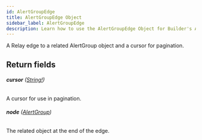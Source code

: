 ```yaml
---
id: AlertGroupEdge
title: AlertGroupEdge Object
sidebar_label: AlertGroupEdge
description: Learn how to use the AlertGroupEdge Object for Builder's API.
---
```


A Relay edge to a related AlertGroup object and a cursor for pagination.

## Return fields

###### <b>cursor</b> ([String!](/docs/composer/builder/api/schema/scalar/String.mdx))

A cursor for use in pagination.

###### <b>node</b> ([AlertGroup](/docs/composer/builder/api/schema/object/AlertGroup.mdx))

The related object at the end of the edge.

